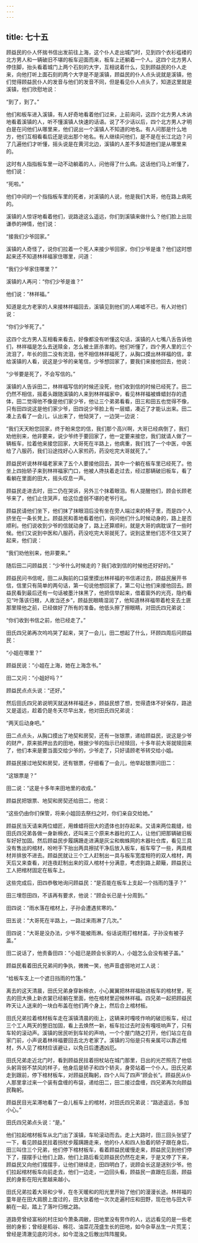 ```yaml
---
---
---
```

title: 七十五
---



顾益民的仆人怀揣书信出发前往上海，这个仆人走出城门时，见到四个衣衫褴褛的北方男人和一辆破旧不堪的板车迎面而来，板车上还躺着一个人。这四个北方男人停住脚，抬头看着城门上两个石刻的大字，互相说着什么，见到顾益民的仆人走来，向他打听上面石刻的两个大字是不是溪镇，顾益民的仆人点头说就是溪镇，他们觉得顾益民仆人的发音与他们的发音不同，但是看见仆人点头了，知道这里就是溪镇，他们欣慰地说：

“到了，到了。”

他们和板车进入溪镇，有人好奇地看着他们过来，上前询问，这四个北方男人木讷地看着溪镇的人，听不懂溪镇人快速的话语。说了不少话以后，四个北方男人才明白是在问他们从哪里来，他们说出一个溪镇人不知道的地名。有人问那是什么地方，他们互相看看后还是说出那个地名。有人继续问他们，是不是在长江北边？问了几遍他们才听懂，摇头说是在黄河北边，溪镇的人差不多知道他们是从哪里来的。

这时有人指指板车里一动不动躺着的人，问他得了什么病。这话他们马上听懂了，他们说：

“死啦。”

他们中间的一个指指板车里的死者，对溪镇的人说，他是我们大哥，他在路上病死的。

溪镇的人惊讶地看着他们，说路途这么遥远，你们到溪镇来做什么？他们脸上出现谦恭的神情，他们说：

“接我们少爷回家。”

溪镇的人奇怪了，说你们拉着一个死人来接少爷回家，你们少爷是谁？他们这时想起来还不知道林祥福家住哪里，问道：

“我们少爷家住哪里？”

溪镇的人再问：“你们少爷是谁？”

他们说：“林祥福。”

知道是北方老家的人来接林祥福回去，溪镇见到他们的人唏嘘不已，有人对他们说：

“你们少爷死了。”

这四个北方男人互相看来看去，好像都没有听懂这句话，溪镇的人七嘴八舌告诉他们，林祥福是怎么去送赎金，怎么被土匪杀害的。他们听懂了，四个男人里的三个流泪了，年长的田二没有流泪，他不相信林祥福死了，从胸口摸出林祥福的信，拿给溪镇的人看，说这是少爷的亲笔信，少爷想回家了，要我们来接他回去，他说：

“少爷要是死了，不会写信的。”

溪镇的人告诉田二，林祥福写信的时候还没死，他们收到信的时候已经死了。田二仍然不相信，摇着头跟随溪镇的人来到林祥福家中，看见林祥福被蜂蜡封存的遗体，田二觉得他不像是他们家少爷，他让三个弟弟看看，田三和田五也觉得不像，只有田四说这是他们家少爷，田四说少爷脸上有一层蜡，凑近了才能认出来。田二凑上去看了一会儿，认出来了，他恸哭了，一边哭一边说：

“我们天天盼您回家，终于盼来您的信，我们那个高兴啊，大哥已经病倒了，我们劝他别来，他非要来，说少爷终于要回家了，他一定要来接您，我们就请人做了一辆板车，拉着他来接您回家，大哥死在半路上，他病重，我们找了一个中医，中医给了八服药，我们沿途找好心人家煎药，药没吃完大哥就死了。”

顾益民听说林祥福老家来了五个人要接他回去，其中一个躺在板车里已经死了。他坐上四抬轿子来到林祥福家门口，他被人搀扶着走过去，经过那辆破旧板车，看了看躺在里面的田大，摇头叹息一声。

顾益民走进去时，田二仍在哭诉，另外三个抹着眼泪。有人提醒他们，顾会长顾老爷来了，他们止住哭声，给这位虚弱不堪的老爷行礼。

顾益民请他们坐下，他们抹了抹眼泪后没有坐在旁人端过来的椅子里，而是四个人挤坐在一条长凳上。顾益民和善地看着他们，询问他们什么时候动身的，路上是否顺利。他们说收到少爷的信就动身了，路上还算顺利，就是大哥的病耽误了一些时候。他们又说到中医和八服药，药没吃完大哥就死了。说到这里他们忍不住又哭了起来，他们说：

“我们劝他别来，他非要来。”

随后田二问顾益民：“少爷什么时候走的？我们收到信的时候他还好好的。”

顾益民问书信呢，田二从胸前的口袋里摸出林祥福的书信递过去，顾益民展开书信，信里只有简单的两句话，第一句说他想回家了，第二句让他们来接他回去。顾益民看到最后还有一句话被墨汁抹黑了，他把信举起来，借着窗外的光亮，隐约看见“叶落该归根，人故当还乡”，顾益民眼睛湿润了，他知道林祥福带着枪支去土匪那里赎他之前，已经做好了所有的准备。他低头擦了擦眼睛，对田氏四兄弟说：

“你们收到书信之前，他已经走了。”

田氏四兄弟再次呜呜哭了起来，哭了一会儿，田二想起了什么，环顾四周后问顾益民：

“小姐在哪里？”

顾益民说：“小姐在上海，她在上海念书。”

田二又问：“小姐好吗？”

顾益民点点头说：“还好。”

然后田氏四兄弟说明天就送林祥福还乡，顾益民想了想，觉得遗体不好保存，路途又是遥远，趁着仍是冬天尽早出发，他对田氏四兄弟说：

“两天后动身吧。”

田二点点头，从胸口摸出了地契和房契，还有一张银票，递给顾益民，说这是少爷的财产，原来抵押出去的田地，根据少爷的指示已经赎回，十多年前大哥就赎回来了，他们本来是要当面交给少爷的，少爷走了，只好请顾老爷转交给小姐。

顾益民接过地契和房契，还有银票，仔细看了一会儿，他举起银票问田二：

“这银票是？”

田二说：“这是十多年来田地里的收成。”

顾益民把银票、地契和房契还给田二，他说：

“这些仍由你们保管，将来小姐回去祭扫之时，你们亲自交给她。”

顾益民当天请来两位蜡匠，用蜂蜡将田大的遗体也封存起来。又请来两位裁缝，给田氏四兄弟各做一身新棉衣，还叫来三个原来木器社的工人，让他们把那辆破旧板车好好加固。然后顾益民步履蹒跚走进满是灰尘和蜘蛛网的木器社仓库，看见三具没有售出的棺材，吩咐手下抬出两具擦拭干净后放入板车，板车窄了一些，两具棺材并排放不进去。顾益民就让三个工人赶制出一具与板车宽度相符的双人棺材，两天后又来查看，对连夜赶制出来的双人棺材十分满意，考虑到路上颠簸，顾益民让工人把棺材固定在板车上。

这些完成后，田四恭敬地询问顾益民：“是否能在板车上支起一个挡雨的篷子？”

田三埋怨田四，不该再有要求，他说：“顾会长已是十分周到。”

田四说：“雨水落在棺材上，子孙会遭遇贫寒的。”

田五说：“大哥死在半路上，一路过来雨淋了几次。”

田四说：“大哥是没办法，少爷不能被雨淋。俗话说雨打棺材盖，子孙没有被子盖。”

田二说话了，他责备田四：“小姐已是顾会长家的人，小姐怎么会没有被子盖。”

顾益民看着田氏兄弟间的争执，微微一笑，他声音虚弱地对工人说：

“给板车支上一个遮日挡雨的竹篷。”

离去的这天清晨，田氏兄弟身穿新棉衣，小心翼翼把林祥福抬进板车的棺材里，死去的田大换上新衣裳已经躺在里面，他在棺材里迎候林祥福。四兄弟一起把顾益民昨天让人送来的一块白布盖在他们两个身上，然后合上棺材板。

田氏兄弟拉着棺材板车走在溪镇清晨的街上，这辆来时嘎吱作响的破旧板车，经过三个工人两天的整旧加固，看上去焕然一新，板车拉过去时没有嘎吱响声了，只有车轮的滚动声。溪镇的居民听到车轮的声响，一个个屋门随之打开，他们站立在自家门前，小声说着林祥福要回去北方老家了。溪镇的习俗是只有亲属可以靠近棺材，外人见了棺材应该避让，以免日后遭遇凶厄。

田氏兄弟走近北门时，看到顾益民拄着拐杖站在城门那里，日出的光芒照亮了他低头躬背弱不禁风的样子，他身后是轿子和四个轿夫，身旁站着一个仆人。田氏兄弟走到跟前，停下棺材板车，对顾益民鞠躬，四个人叫了四声“顾会长”。顾益民从仆人那里拿过来一个装有盘缠的布袋，递给田二，田二接过盘缠，四兄弟再次向顾益民鞠躬。

顾益民目光呆滞地看了一会儿板车上的棺材，对田氏四兄弟说：“路途遥远，多加小心。”

田氏四兄弟点头说：“是。”

他们拉起棺材板车从北门出了溪镇，车轮滚动而去。走上大路时，田三回头张望了一下，看见顾益民拄着拐杖步履蹒跚走来，他的仆人和四人抬着的轿子跟在身后，田三叫住三个兄弟，他们停下棺材板车，看着顾益民缓慢走来，顾益民见到他们停下了，摆摆手让他们上路，他们上路后看见顾益民仍然在走来，于是又停了下来，顾益民又向他们摆摆手，让他们继续走，田四明白了，说顾会长这是送别少爷。他们拉起棺材板车向前走去，他们一边走，一边回头看，顾益民一直跟在后面，顾益民的身影在阳光里越来越小。

田氏兄弟拉着大哥和少爷，在冬天暖和的阳光里开始了他们的漫漫长途。林祥福的童年是在田大肩膀上度过的，田大驮着他一次次走遍村庄和田野，现在他与田大平躺在一起，踏上了落叶归根之路。

道路旁曾经富裕的村庄如今萧条凋敝，田地里没有劳作的人，远远看见的是一些老弱的身影；曾经是稻谷、棉花、油菜花茂盛生长的田地，如今杂草丛生一片荒芜；曾经是清澈见底的河水，如今混浊之后散出阵阵腥臭。